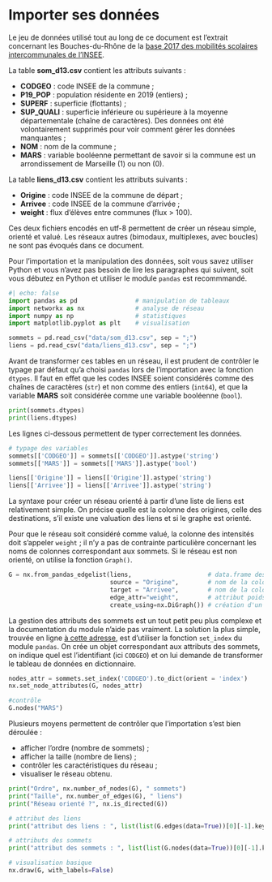 # Importer ses données

Le jeu de données utilisé tout au long de ce document est l'extrait concernant les Bouches-du-Rhône de la [base 2017 des mobilités scolaires intercommunales de l'INSEE](https://www.insee.fr/fr/statistiques/4509360).

La table **som_d13.csv** contient les attributs suivants :

-   **CODGEO** : code INSEE de la commune ;
-   **P19_POP** : population résidente en 2019 (entiers) ;
-   **SUPERF** : superficie (flottants) ;
-   **SUP_QUALI** : superficie inférieure ou supérieure à la moyenne départementale (chaîne de caractères). Des données ont été volontairement supprimés pour voir comment gérer les données manquantes ;
-   **NOM** : nom de la commune ;
-   **MARS** : variable booléenne permettant de savoir si la commune est un arrondissement de Marseille (1) ou non (0).

La table **liens_d13.csv** contient les attributs suivants :

-   **Origine** : code INSEE de la commune de départ ;
-   **Arrivee** : code INSEE de la commune d'arrivée ;
-   **weight** : flux d'élèves entre communes (flux \> 100).

Ces deux fichiers encodés en utf-8 permettent de créer un réseau simple, orienté et valué. Les réseaux autres (bimodaux, multiplexes, avec boucles) ne sont pas évoqués dans ce document.

Pour l'importation et la manipulation des données, soit vous savez utiliser Python et vous n'avez pas besoin de lire les paragraphes qui suivent, soit vous débutez en Python et utiliser le module `pandas` est recommmandé.

```python
#| echo: false
import pandas as pd                # manipulation de tableaux
import networkx as nx              # analyse de réseau
import numpy as np                 # statistiques
import matplotlib.pyplot as plt    # visualisation
```


```python

sommets = pd.read_csv("data/som_d13.csv", sep = ";")
liens = pd.read_csv("data/liens_d13.csv", sep = ";")

```

Avant de transformer ces tables en un réseau, il est prudent de contrôler le typage par défaut qu'a choisi `pandas` lors de l'importation avec la fonction `dtypes`. Il faut en effet que les codes INSEE soient considérés comme des chaînes de caractères (`str`) et non comme des entiers (`int64`), et que la variable **MARS** soit considérée comme une variable booléenne (`bool`).

```python
print(sommets.dtypes)
print(liens.dtypes)
```

Les lignes ci-dessous permettent de typer correctement les données.

```python
# typage des variables
sommets[['CODGEO']] = sommets[['CODGEO']].astype('string')
sommets[['MARS']] = sommets[['MARS']].astype('bool')

liens[['Origine']] = liens[['Origine']].astype('string')
liens[['Arrivee']] = liens[['Arrivee']].astype('string')

```

La syntaxe pour créer un réseau orienté à partir d'une liste de liens est relativement simple. On précise quelle est la colonne des origines, celle des destinations, s'il existe une valuation des liens et si le graphe est orienté. 

Pour que le réseau soit considéré comme valué, la colonne des intensités doit s'appeler `weight` ; il n'y a pas de contrainte particulière concernant les noms de colonnes correspondant aux sommets. Si le réseau est non orienté, on utilise la fonction `Graph()`.

```python
G = nx.from_pandas_edgelist(liens,                     # data.frame des liens
                            source = "Origine",        # nom de la colonne origine
                            target = "Arrivee",        # nom de la colonne destination
                            edge_attr="weight",        # attribut poids pour un réseau valué
                            create_using=nx.DiGraph()) # création d'un réseau orienté

```

La gestion des attributs des sommets est un tout petit peu plus complexe et la documentation du module n'aide pas vraiment. La solution la plus simple, trouvée en ligne [à cette adresse](https://www.roelpeters.be/python-networkx-set-node-attributes-from-pandas-dataframe/), est d'utiliser la fonction `set_index` du module `pandas`. On crée un objet correspondant aux attributs des sommets, on indique quel est l'identifiant (ici `CODGEO`) et on lui demande de transformer le tableau de données en dictionnaire.

```python
nodes_attr = sommets.set_index('CODGEO').to_dict(orient = 'index')
nx.set_node_attributes(G, nodes_attr)

#contrôle
G.nodes("MARS")
``` 

Plusieurs moyens permettent de contrôler que l'importation s'est bien déroulée :

-   afficher l'ordre (nombre de sommets) ;
-   afficher la taille (nombre de liens) ;
-   contrôler les caractéristiques du réseau ;
-   visualiser le réseau obtenu.

```python
print("Ordre", nx.number_of_nodes(G), " sommets")
print("Taille", nx.number_of_edges(G), " liens")
print("Réseau orienté ?", nx.is_directed(G))

# attribut des liens
print("attribut des liens : ", list(list(G.edges(data=True))[0][-1].keys()))

# attributs des sommets
print("attribut des sommets : ", list(list(G.nodes(data=True))[0][-1].keys()))

# visualisation basique
nx.draw(G, with_labels=False)
```
